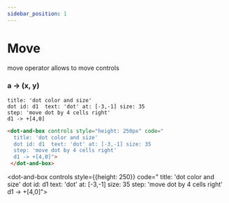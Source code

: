 ```yaml
---
sidebar_position: 1
---
```


# Move

move operator allows to move controls

### a **-\>** (x, y)

```dabl tab showLineNumbers
title: 'dot color and size'
dot id: d1  text: 'dot' at: [-3,-1] size: 35
step: 'move dot by 4 cells right'
d1 -> +[4,0]
```
```html tab showLineNumbers
<dot-and-box controls style="height: 250px" code="
  title: 'dot color and size'
  dot id: d1  text: 'dot' at: [-3,-1] size: 35
  step: 'move dot by 4 cells right'
  d1 -> +[4,0]">
 </dot-and-box>
```

<dot-and-box controls style={{height: 250}} code="
title: 'dot color and size'
dot id: d1  text: 'dot' at: [-3,-1] size: 35
step: 'move dot by 4 cells right'
d1 -> +[4,0]">
 </dot-and-box>